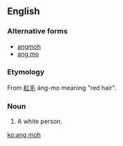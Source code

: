 ==English==

===Alternative forms===
* [[angmoh]] 
* [[ang mo]] 

===Etymology===
From {{etyl|nan|en}} [[紅毛]] âng-mo meaning "red hair".

===Noun===
{{en-noun}}
# {{context|Singapore}} A white person.

[[ko:ang moh]]